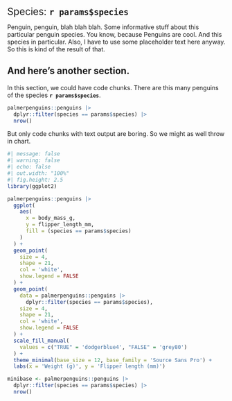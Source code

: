 
[Species: **`r params$species`**]{style='font-size:1.6em'}

Penguin, penguin, blah blah blah. 
Some informative stuff about this particular penguin species.
You know, because Penguins are cool.
And this species in particular.
Also, I have to use some placeholder text here anyway.
So this is kind of the result of that.


## And here's another section.

In this section, we could have code chunks.
There are this many penguins of the species **`r params$species`**.

```r
palmerpenguins::penguins |>
  dplyr::filter(species == params$species) |>
  nrow()
```

But only code chunks with text output are boring.
So we might as well throw in chart.

```r
#| message: false
#| warning: false
#| echo: false
#| out.width: "100%"
#| fig.height: 2.5
library(ggplot2)

palmerpenguins::penguins |>
  ggplot(
    aes(
      x = body_mass_g,
      y = flipper_length_mm,
      fill = (species == params$species)
    )
  ) +
  geom_point(
    size = 4,
    shape = 21,
    col = 'white',
    show.legend = FALSE
  ) +
  geom_point(
    data = palmerpenguins::penguins |>
      dplyr::filter(species == params$species),
    size = 4,
    shape = 21,
    col = 'white',
    show.legend = FALSE
  ) +
  scale_fill_manual(
    values = c("TRUE" = 'dodgerblue4', "FALSE" = 'grey80')
  ) +
  theme_minimal(base_size = 12, base_family = 'Source Sans Pro') +
  labs(x = 'Weight (g)', y = 'Flipper length (mm)')
```


```r
minibase <- palmerpenguins::penguins |>
  dplyr::filter(species == params$species) |>
  nrow()
```




